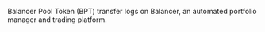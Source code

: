 Balancer Pool Token (BPT) transfer logs on Balancer, an automated portfolio manager and trading platform.
